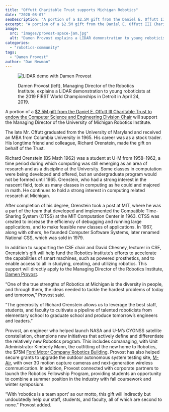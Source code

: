 ```yaml
---
title: "Offutt Charitable Trust supports Michigan Robotics"
date: "2020-08-07"
seoDescription: "A portion of a $2.5M gift from the Daniel E. Offutt III Charitable Trust will support the University of Michigan Robotics Institute."
excerpt: "A portion of a $2.5M gift from the Daniel E. Offutt III Charitable Trust to endow the Computer Science and Engineering Division Chair will support the Managing Director of the University of Michigan Robotics Institute."
image:
  src: "images/provost-space-jam.jpg"
  alt: "Damen Provost explains a LIDAR demonstration to young roboticists at the 2019 FIRST World Championships in Detroit in April 24, 2019."
categories:
  - "robotics-community"
tags:
  - "Damen Provost"
author: "Dan Newman"
---
```


<figure>

![LIDAR demo with Damen Provost](images/provost-space-jam-1024x716.jpg)

<figcaption>

Damen Provost (left), Managing Director of the Robotics Institute, explains a LIDAR demonstration to young roboticists at the 2019 FIRST World Championships in Detroit in April 24, 2019.

</figcaption>

</figure>

A portion of a [$2.5M gift from the Daniel E. Offutt III Charitable Trust to endow the Computer Science and Engineering Division Chair](https://cse.engin.umich.edu/stories/gift-from-daniel-e-offutt-iii-charitable-trust-endows-cse-chair-and-funds-targeted-activities) will support the Managing Director of the University of Michigan Robotics Institute. 

The late Mr. Offutt graduated from the University of Maryland and received an MBA from Columbia University in 1965. His career was as a stock trader. His longtime friend and colleague, Richard Orenstein, made the gift on behalf of the Trust.



Richard Orenstein (BS Math 1962) was a student at U-M from 1958–1962, a time period during which computing was still emerging as an area of research and as a discipline at the University. Some classes in computation were being developed and offered, but an undergraduate program would not be formed until 1965. Orenstein, who had a strong interest in the nascent field, took as many classes in computing as he could and majored in math. He continues to hold a strong interest in computing related research at Michigan.

After completion of his degree, Orenstein took a post at MIT, where he was a part of the team that developed and implemented the Compatible Time-Sharing System (CTSS) at the MIT Computation Center in 1963. CTSS was created to increase the efficiency of debugging and running large applications, and to make feasible new classes of applications. In 1967, along with others, he founded Computer Software Systems, later renamed National CSS, which was sold in 1979.

In addition to supporting the CSE chair and David Chesney, lecturer in CSE, Orenstein’s gift will help fund the Robotics Institute’s efforts to accelerate the capabilities of smart machines, such as powered prosthetics, and to enable access to all in studying, creating, and utilizing robotics. This support will directly apply to the Managing Director of the Robotics Institute, [Damen Provost](https://robotics.umich.edu/profile/damen-provost/ "Damen Provost").

“One of the true strengths of Robotics at Michigan is the diversity in people, and through them, the ideas needed to tackle the hardest problems of today and tomorrow,” Provost said.

“The generosity of Richard Orenstein allows us to leverage the best staff, students, and faculty to cultivate a pipeline of talented roboticists from elementary school to graduate school and produce tomorrow’s engineers and leaders.”

Provost, an engineer who helped launch NASA and U-M’s CYGNSS satellite constellation, champions new initiatives that actively define and differentiate the relatively new Robotics program. This includes comanaging, with Unit Administrator Kimberly Mann, the outfitting of the new home to Robotics, the $75M [Ford Motor Company Robotics Building](https://robotics.umich.edu/about/ford-motor-company-robotics-building/ "Ford Robotics Building"). Provost has also helped secure grants to upgrade the outdoor autonomous system testing site, [M-Air](https://robotics.umich.edu/about/mair/ "M-Air"), with over 30 motion capture cameras and next-generation wireless communication. In addition, Provost connected with corporate partners to launch the Robotics Fellowship Program, providing students an opportunity to combine a summer position in the industry with fall coursework and winter symposium.

“With ‘robotics is a team sport’ as our motto, this gift will indirectly but undoubtedly help our staff, students, and faculty, all of which are second to none.” Provost added.
